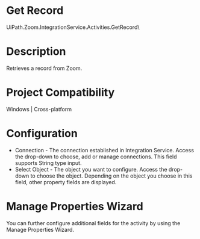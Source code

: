 ﻿# Get Record

UiPath.Zoom.IntegrationService.Activities.GetRecord\

# Description

Retrieves a record from Zoom.

# Project Compatibility

Windows | Cross-platform

# Configuration

* Connection - The connection established in Integration Service. Access the drop-down to choose, add or manage connections. This field supports String type input.
* Select Object - The object you want to configure. Access the drop-down to choose the object. Depending on the object you choose in this field, other property fields are displayed.

# Manage Properties Wizard

You can further configure additional fields for the activity by using the Manage Properties Wizard.
